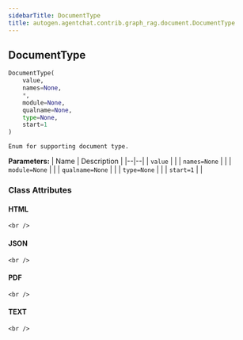 ```yaml
---
sidebarTitle: DocumentType
title: autogen.agentchat.contrib.graph_rag.document.DocumentType
---
```

<h2 id="autogen.agentchat.contrib.graph_rag.document.DocumentType" class="doc doc-heading">
    <code class="doc-symbol doc-symbol-heading doc-symbol-class"></code>
    <span class="doc doc-object-name doc-class-name">DocumentType</span>
    <a href="#autogen.agentchat.contrib.graph_rag.document.DocumentType" class="headerlink" title="Permanent link"></a>
</h2>

```python
DocumentType(
    value,
    names=None,
    *,
    module=None,
    qualname=None,
    type=None,
    start=1
)
```

    Enum for supporting document type.

<b>Parameters:</b>
| Name | Description |
|--|--|
| `value` |  |
| `names=None` |  |
| `module=None` |  |
| `qualname=None` |  |
| `type=None` |  |
| `start=1` |  |

### Class Attributes

<code class="doc-symbol doc-symbol-heading doc-symbol-attribute"></code>
#### HTML
<a href="#autogen.agentchat.contrib.graph_rag.document.DocumentType.HTML" class="headerlink" title="Permanent link"></a>

    <br />

<code class="doc-symbol doc-symbol-heading doc-symbol-attribute"></code>
#### JSON
<a href="#autogen.agentchat.contrib.graph_rag.document.DocumentType.JSON" class="headerlink" title="Permanent link"></a>

    <br />

<code class="doc-symbol doc-symbol-heading doc-symbol-attribute"></code>
#### PDF
<a href="#autogen.agentchat.contrib.graph_rag.document.DocumentType.PDF" class="headerlink" title="Permanent link"></a>

    <br />

<code class="doc-symbol doc-symbol-heading doc-symbol-attribute"></code>
#### TEXT
<a href="#autogen.agentchat.contrib.graph_rag.document.DocumentType.TEXT" class="headerlink" title="Permanent link"></a>

    <br />